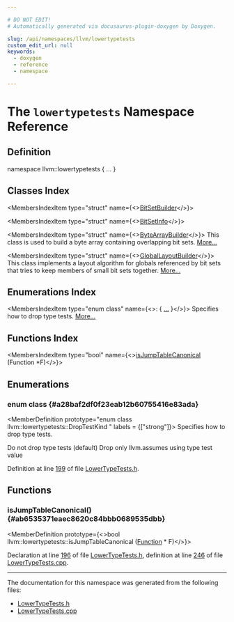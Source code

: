 ```yaml
---

# DO NOT EDIT!
# Automatically generated via docusaurus-plugin-doxygen by Doxygen.

slug: /api/namespaces/llvm/lowertypetests
custom_edit_url: null
keywords:
  - doxygen
  - reference
  - namespace

---
```





# The `lowertypetests` Namespace Reference

<DoxygenPage pluginConfig={pluginConfig}>



## Definition

<CodeBlock>namespace llvm::lowertypetests &#123; ... &#125;</CodeBlock>

## Classes Index

<MembersIndex>

<MembersIndexItem
  type="struct"
  name={<><a href="/docs/api/structs/llvm/lowertypetests/bitsetbuilder">BitSetBuilder</a></>}>
</MembersIndexItem>

<MembersIndexItem
  type="struct"
  name={<><a href="/docs/api/structs/llvm/lowertypetests/bitsetinfo">BitSetInfo</a></>}>
</MembersIndexItem>

<MembersIndexItem
  type="struct"
  name={<><a href="/docs/api/structs/llvm/lowertypetests/bytearraybuilder">ByteArrayBuilder</a></>}>
This class is used to build a byte array containing overlapping bit sets. <a href="/docs/api/structs/llvm/lowertypetests/bytearraybuilder/#details">More...</a>
</MembersIndexItem>

<MembersIndexItem
  type="struct"
  name={<><a href="/docs/api/structs/llvm/lowertypetests/globallayoutbuilder">GlobalLayoutBuilder</a></>}>
This class implements a layout algorithm for globals referenced by bit sets that tries to keep members of small bit sets together. <a href="/docs/api/structs/llvm/lowertypetests/globallayoutbuilder/#details">More...</a>
</MembersIndexItem>

</MembersIndex>

## Enumerations Index

<MembersIndex>

<MembersIndexItem
  type="enum class"
  name={<>:  &#123; <a href="#a28baf2df0f23eab12b60755416e83ada">...</a> &#125;</>}>
Specifies how to drop type tests. <a href="#a28baf2df0f23eab12b60755416e83ada">More...</a>
</MembersIndexItem>

</MembersIndex>

## Functions Index

<MembersIndex>

<MembersIndexItem
  type="bool"
  name={<><a href="#ab6535371eaec8620c84bbb0689535dbb">isJumpTableCanonical</a> (Function &#42;F)</>}>
</MembersIndexItem>

</MembersIndex>


<SectionDefinition>

## Enumerations

### enum class  {#a28baf2df0f23eab12b60755416e83ada}

<MemberDefinition
  prototype="enum class llvm::lowertypetests::DropTestKind "
 labels = {["strong"]}>
Specifies how to drop type tests.

<EnumerationList title="Enumeration values">

<Link id="a28baf2df0f23eab12b60755416e83adaa6adf97f83acf6453d4a6a4b1070f3754" />
<EnumerationListItem name="None">

</EnumerationListItem>

<Link id="a28baf2df0f23eab12b60755416e83adaa4822c96fc1eebe031cde975d10a29e12" />
<EnumerationListItem name="Assume">
Do not drop type tests (default)
</EnumerationListItem>

<Link id="a28baf2df0f23eab12b60755416e83adaab1c94ca2fbc3e78fc30069c8d0f01680" />
<EnumerationListItem name="All">
Drop only llvm.assumes using type test value
</EnumerationListItem>

</EnumerationList>

Definition at line <a href="/docs/api/files/include/include/llvm/include/llvm/transforms/include/llvm/transforms/ipo/lowertypetests-h/#l00199">199</a> of file <a href="/docs/api/files/include/include/llvm/include/llvm/transforms/include/llvm/transforms/ipo/lowertypetests-h">LowerTypeTests.h</a>.
</MemberDefinition>

</SectionDefinition>

<SectionDefinition>

## Functions

### isJumpTableCanonical() {#ab6535371eaec8620c84bbb0689535dbb}

<MemberDefinition
  prototype={<>bool llvm::lowertypetests::isJumpTableCanonical (<a href="/docs/api/classes/llvm/function">Function</a> &#42; F)</>}>

Declaration at line <a href="/docs/api/files/include/include/llvm/include/llvm/transforms/include/llvm/transforms/ipo/lowertypetests-h/#l00196">196</a> of file <a href="/docs/api/files/include/include/llvm/include/llvm/transforms/include/llvm/transforms/ipo/lowertypetests-h">LowerTypeTests.h</a>, definition at line <a href="/docs/api/files/lib/lib/transforms/lib/transforms/ipo/lowertypetests-cpp/#l00246">246</a> of file <a href="/docs/api/files/lib/lib/transforms/lib/transforms/ipo/lowertypetests-cpp">LowerTypeTests.cpp</a>.
</MemberDefinition>

</SectionDefinition>

<hr/>

The documentation for this namespace was generated from the following files:

<ul>
<li><a href="/docs/api/files/include/include/llvm/include/llvm/transforms/include/llvm/transforms/ipo/lowertypetests-h">LowerTypeTests.h</a></li>
<li><a href="/docs/api/files/lib/lib/transforms/lib/transforms/ipo/lowertypetests-cpp">LowerTypeTests.cpp</a></li>
</ul>

</DoxygenPage>
